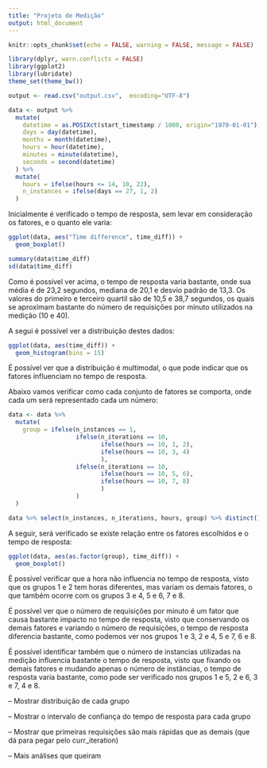 ```yaml
---
title: "Projeto de Medição"
output: html_document
---
```


```r
knitr::opts_chunk$set(echo = FALSE, warning = FALSE, message = FALSE)
```

```r
library(dplyr, warn.conflicts = FALSE)
library(ggplot2)
library(lubridate)
theme_set(theme_bw())
```

```r
output <- read.csv("output.csv",  encoding="UTF-8")

data <- output %>% 
  mutate(
    datetime = as.POSIXct(start_timestamp / 1000, origin="1970-01-01"),
    days = day(datetime),
    months = month(datetime),
    hours = hour(datetime),
    minutes = minute(datetime),
    seconds = second(datetime)
  ) %>%
  mutate(
    hours = ifelse(hours <= 14, 10, 22),
    n_instances = ifelse(days == 27, 1, 2)
  )
```

Inicialmente é verificado o tempo de resposta, sem levar em consideração os fatores, e o quanto ele varia:

```r
ggplot(data, aes("Time difference", time_diff)) +
  geom_boxplot()

summary(data$time_diff)
sd(data$time_diff)
```

Como é possível ver acima, o tempo de resposta varia bastante, onde sua média é de 23,2 segundos, mediana de 20,1 e desvio padrão de 13,3. Os valores do primeiro e terceiro quartil são de 10,5 e 38,7 segundos, os quais se aproxímam bastante do número de requisições por minuto utilizados na medição (10 e 40).

A segui é possível ver a distribuição destes dados:

```r
ggplot(data, aes(time_diff)) +
  geom_histogram(bins = 15)
```

É possível ver que a distribuição é multimodal, o que pode indicar que os fatores influenciam no tempo de resposta.

Abaixo vamos verificar como cada conjunto de fatores se comporta, onde cada um será representado cada um número:

```r
data <- data %>% 
  mutate(
    group = ifelse(n_instances == 1, 
                   ifelse(n_iterations == 10, 
                          ifelse(hours == 10, 1, 2),
                          ifelse(hours == 10, 3, 4)
                          ),
                   ifelse(n_iterations == 10, 
                          ifelse(hours == 10, 5, 6),
                          ifelse(hours == 10, 7, 8)
                          )
                   )
  )
```

```r
data %>% select(n_instances, n_iterations, hours, group) %>% distinct() %>% arrange(group)
```

A seguir, será verificado se existe relação entre os fatores escolhidos e o tempo de resposta:

```r
ggplot(data, aes(as.factor(group), time_diff)) +
  geom_boxplot()
```

É possível verificar que a hora não influencia no tempo de resposta, visto que os grupos 1 e 2 tem horas diferentes, mas variam os demais fatores, o que também ocorre com os grupos 3 e 4, 5 e 6, 7 e 8. 

É possível ver que o número de requisições por minuto é um fator que causa bastante impacto no tempo de resposta, visto que conservando os demais fatores e variando o número de requisições, o tempo de resposta diferencia bastante, como podemos ver nos grupos 1 e 3, 2 e 4, 5 e 7, 6 e 8. 

É possível identificar também que o número de instancias utilizadas na medição influencia bastante o tempo de resposta, visto que fixando os demais fatores e mudando apenas o número de instâncias, o tempo de resposta varia bastante, como pode ser verificado nos grupos 1 e 5, 2 e 6, 3 e 7, 4 e 8.

-- Mostrar distribuição de cada grupo 

-- Mostrar o intervalo de confiança do tempo de resposta para cada grupo

-- Mostrar que primeiras requisições são mais rápidas que as demais (que dá para pegar pelo curr_iteration)

-- Mais análises que queiram

